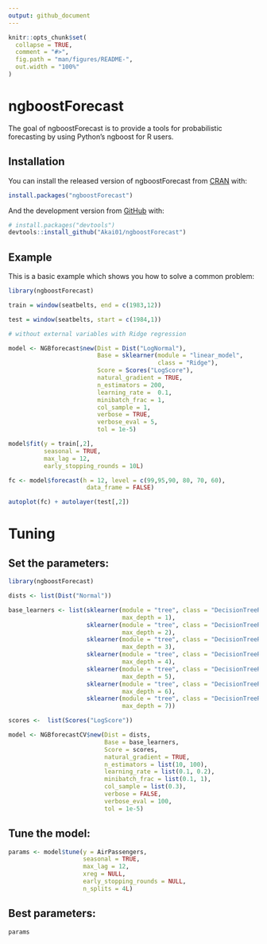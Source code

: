 ```yaml
---
output: github_document
---
```


<!-- README.md is generated from README.Rmd. Please edit that file -->

```r
knitr::opts_chunk$set(
  collapse = TRUE,
  comment = "#>",
  fig.path = "man/figures/README-",
  out.width = "100%"
)

```

# ngboostForecast

<!-- badges: start -->
<!-- badges: end -->

The goal of ngboostForecast is to provide a tools for probabilistic forecasting by using Python's ngboost for R users.

## Installation

You can install the released version of ngboostForecast from [CRAN](https://CRAN.R-project.org) with:

``` r
install.packages("ngboostForecast")
```

And the development version from [GitHub](https://github.com/) with:

``` r
# install.packages("devtools")
devtools::install_github("Akai01/ngboostForecast")
```
## Example

This is a basic example which shows you how to solve a common problem:

```r

library(ngboostForecast)

train = window(seatbelts, end = c(1983,12))

test = window(seatbelts, start = c(1984,1))

# without external variables with Ridge regression

model <- NGBforecast$new(Dist = Dist("LogNormal"),
                         Base = sklearner(module = "linear_model",
                                          class = "Ridge"),
                         Score = Scores("LogScore"),
                         natural_gradient = TRUE,
                         n_estimators = 200,
                         learning_rate =  0.1,
                         minibatch_frac = 1,
                         col_sample = 1,
                         verbose = TRUE,
                         verbose_eval = 5,
                         tol = 1e-5)

model$fit(y = train[,2], 
          seasonal = TRUE, 
          max_lag = 12, 
          early_stopping_rounds = 10L)

fc <- model$forecast(h = 12, level = c(99,95,90, 80, 70, 60), 
                      data_frame = FALSE)

autoplot(fc) + autolayer(test[,2])

```

# Tuning

## Set the parameters:

``` r

library(ngboostForecast)

dists <- list(Dist("Normal"))

base_learners <- list(sklearner(module = "tree", class = "DecisionTreeRegressor",
                                max_depth = 1),
                      sklearner(module = "tree", class = "DecisionTreeRegressor",
                                max_depth = 2),
                      sklearner(module = "tree", class = "DecisionTreeRegressor",
                                max_depth = 3),
                      sklearner(module = "tree", class = "DecisionTreeRegressor",
                                max_depth = 4),
                      sklearner(module = "tree", class = "DecisionTreeRegressor",
                                max_depth = 5),
                      sklearner(module = "tree", class = "DecisionTreeRegressor",
                                max_depth = 6),
                      sklearner(module = "tree", class = "DecisionTreeRegressor",
                                max_depth = 7))

scores <-  list(Scores("LogScore"))

model <- NGBforecastCV$new(Dist = dists,
                           Base = base_learners,
                           Score = scores,
                           natural_gradient = TRUE,
                           n_estimators = list(10, 100),
                           learning_rate = list(0.1, 0.2),
                           minibatch_frac = list(0.1, 1),
                           col_sample = list(0.3),
                           verbose = FALSE,
                           verbose_eval = 100,
                           tol = 1e-5)

```
## Tune the model:
```r

params <- model$tune(y = AirPassengers,
                     seasonal = TRUE,
                     max_lag = 12,
                     xreg = NULL,
                     early_stopping_rounds = NULL,
                     n_splits = 4L)

```
## Best parameters:
```r

params
```
